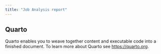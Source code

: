 ```yaml
---
title: "Job Analysis report"
---
```


## Quarto

Quarto enables you to weave together content and executable code into a finished document. To learn more about Quarto see <https://quarto.org>.
